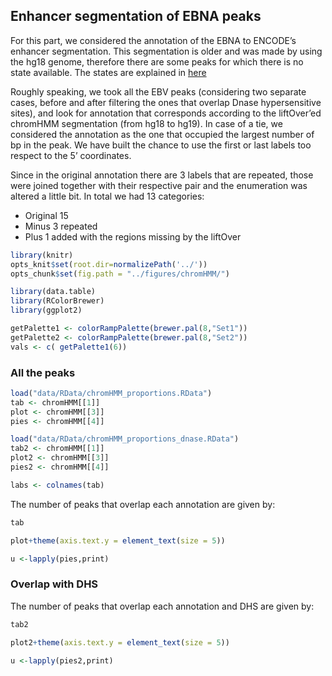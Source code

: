 
## Enhancer segmentation of EBNA peaks

For this part, we considered the annotation of the EBNA to ENCODE's
enhancer segmentation. This segmentation is older and was made by
using the hg18 genome, therefore there are some peaks for which there
is no state available. The states are explained in
[here](https://genome.ucsc.edu/cgi-bin/hgTrackUi?db=hg19&g=wgEncodeBroadHmm)

Roughly speaking, we took all the EBV peaks (considering two separate
cases, before and after filtering the ones that overlap Dnase
hypersensitive sites), and look for annotation that corresponds
according to the liftOver'ed chromHMM segmentation (from hg18 to
hg19). In case of a tie, we considered the annotation as the one that
occupied the largest number of bp in the peak. We have built the
chance to use the first or last labels too respect to the 5'
coordinates.

Since in the original annotation there are 3 labels that are repeated,
those were joined together with their respective pair and the
enumeration was altered a little bit. In total we had 13 categories:

- Original 15
- Minus 3 repeated
- Plus 1 added with the regions missing by the liftOver


```r


library(knitr)
opts_knit$set(root.dir=normalizePath('../'))
opts_chunk$set(fig.path = "../figures/chromHMM/")

library(data.table)
library(RColorBrewer)
library(ggplot2)

getPalette1 <- colorRampPalette(brewer.pal(8,"Set1"))
getPalette2 <- colorRampPalette(brewer.pal(8,"Set2"))
vals <- c( getPalette1(6))

```

### All the peaks

```r

load("data/RData/chromHMM_proportions.RData")
tab <- chromHMM[[1]]
plot <- chromHMM[[3]]
pies <- chromHMM[[4]]

load("data/RData/chromHMM_proportions_dnase.RData")
tab2 <- chromHMM[[1]]
plot2 <- chromHMM[[3]]
pies2 <- chromHMM[[4]]

labs <- colnames(tab)

```

The number of peaks that overlap each annotation are given by:

```r
tab

```

```r

plot+theme(axis.text.y = element_text(size = 5))

```

```r

u <-lapply(pies,print)

```

### Overlap with DHS

The number of peaks that overlap each annotation and DHS are given by:

```r
tab2

```

```r

plot2+theme(axis.text.y = element_text(size = 5))

```

```r

u <-lapply(pies2,print)

```
